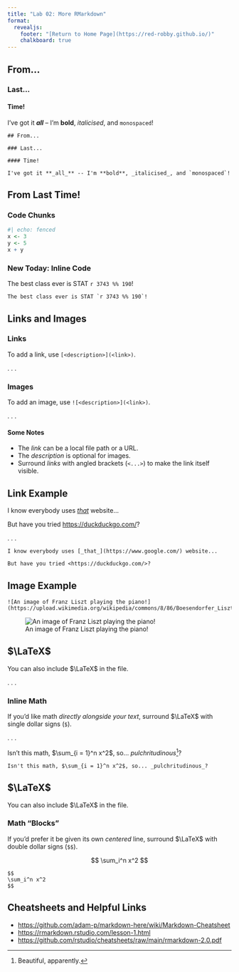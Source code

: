 ```yaml
---
title: "Lab 02: More RMarkdown"
format: 
  revealjs:
    footer: "[Return to Home Page](https://red-robby.github.io/)"
    chalkboard: true
---
```


## From...

### Last... 

#### Time!

I've got it **_all_** -- I'm **bold**, _italicised_, and `monospaced`!

```rmd
## From... 

### Last... 

#### Time!

I've got it **_all_** -- I'm **bold**, _italicised_, and `monospaced`!
```

## From Last Time!

### Code Chunks

```r
#| echo: fenced
x <- 3
y <- 5
x + y
```

### New Today: Inline Code

The best class ever is STAT `r 3743 %% 190`!

```rmd
The best class ever is STAT `r 3743 %% 190`!
```

## Links and Images

### Links

To add a link, use ``[<description>](<link>)``.

. . .

### Images

To add an image, use ``![<description>](<link>)``.

. . .

#### Some Notes

- The _link_ can be a local file path or a URL. 
- The _description_ is optional for images. 
- Surround _links_ with angled brackets (``<...>``) to make the link itself visible. 

## Link Example

I know everybody uses [_that_](https://www.google.com/) website... 

But have you tried <https://duckduckgo.com/>?

. . .

```rmd
I know everybody uses [_that_](https://www.google.com/) website... 

But have you tried <https://duckduckgo.com/>?
```

## Image Example

```rmd
![An image of Franz Liszt playing the piano!](https://upload.wikimedia.org/wikipedia/commons/8/86/Boesendorfer_Liszt_Franz_Joseph.jpg)
```

![An image of Franz Liszt playing the piano!](https://upload.wikimedia.org/wikipedia/commons/8/86/Boesendorfer_Liszt_Franz_Joseph.jpg)


## $\LaTeX$

You can also include $\LaTeX$ in the file.

. . .

### Inline Math

If you'd like math _directly alongside your text_, surround $\LaTeX$ with single dollar signs (`$`). 

. . .

Isn't this math, $\sum_{i = 1}^n x^2$, so... _pulchritudinous_[^1]?

```rmd
Isn't this math, $\sum_{i = 1}^n x^2$, so... _pulchritudinous_?
```

[^1]: Beautiful, apparently. 

## $\LaTeX$

You can also include $\LaTeX$ in the file.

### Math "Blocks"

If you'd prefer it be given its own _centered_ line, surround $\LaTeX$ with double dollar signs (`$$`).

$$
\sum_i^n x^2
$$

```rmd
$$
\sum_i^n x^2
$$
```

## Cheatsheets and Helpful Links

- <https://github.com/adam-p/markdown-here/wiki/Markdown-Cheatsheet>
- <https://rmarkdown.rstudio.com/lesson-1.html>
- <https://github.com/rstudio/cheatsheets/raw/main/rmarkdown-2.0.pdf>
